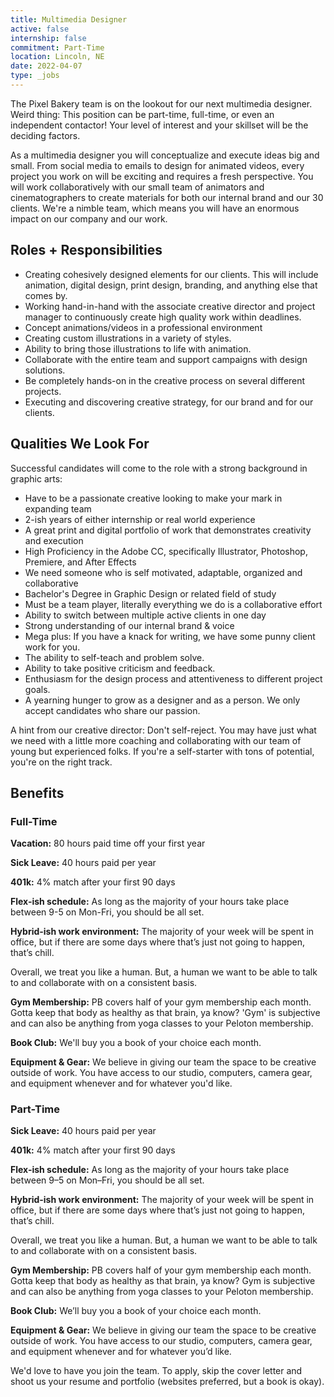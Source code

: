 ```yaml
---
title: Multimedia Designer
active: false
internship: false
commitment: Part-Time
location: Lincoln, NE
date: 2022-04-07
type: _jobs
---
```


The Pixel Bakery team is on the lookout for our next multimedia designer. Weird thing: This position can be part-time, full-time, or even an independent contactor! Your level of interest and your skillset will be the deciding factors.

As a multimedia designer you will conceptualize and execute ideas big and small. From social media to emails to design for animated videos, every project you work on will be exciting and requires a fresh perspective. You will work collaboratively with our small team of animators and cinematographers to create materials for both our internal brand and our 30 clients. We're a nimble team, which means you will have an enormous impact on our company and our work.

## Roles + Responsibilities

- Creating cohesively designed elements for our clients. This will include animation, digital design, print design, branding, and anything else that comes by.
- Working hand-in-hand with the associate creative director and project manager to continuously create high quality work within deadlines.
- Concept animations/videos in a professional environment
- Creating custom illustrations in a variety of styles.
- Ability to bring those illustrations to life with animation.
- Collaborate with the entire team and support campaigns with design solutions.
- Be completely hands-on in the creative process on several different projects.
- Executing and discovering creative strategy, for our brand and for our clients.

## Qualities We Look For

Successful candidates will come to the role with a strong background in graphic arts:

- Have to be a passionate creative looking to make your mark in expanding team
- 2-ish years of either internship or real world experience
- A great print and digital portfolio of work that demonstrates creativity and execution
- High Proficiency in the Adobe CC, specifically Illustrator, Photoshop, Premiere, and After Effects
- We need someone who is self motivated, adaptable, organized and collaborative
- Bachelor's Degree in Graphic Design or related field of study
- Must be a team player, literally everything we do is a collaborative effort
- Ability to switch between multiple active clients in one day
- Strong understanding of our internal brand & voice
- Mega plus: If you have a knack for writing, we have some punny client work for you.
- The ability to self-teach and problem solve.
- Ability to take positive criticism and feedback.
- Enthusiasm for the design process and attentiveness to different project goals.
- A yearning hunger to grow as a designer and as a person. We only accept candidates who share our passion.

A hint from our creative director: Don't self-reject. You may have just what we need with a little more coaching and collaborating with our team of young but experienced folks. If you're a self-starter with tons of potential, you're on the right track.

## Benefits

### Full-Time

**Vacation:** 80 hours paid time off your first year

**Sick Leave:** 40 hours paid per year

**401k:** 4% match after your first 90 days

**Flex-ish schedule:** As long as the majority of your hours take place between 9-5 on Mon-Fri, you should be all set.

**Hybrid-ish work environment:** The majority of your week will be spent in office, but if there are some days where that’s just not going to happen, that’s chill.

Overall, we treat you like a human. But, a human we want to be able to talk to and collaborate with on a consistent basis.

**Gym Membership:** PB covers half of your gym membership each month. Gotta keep that body as healthy as that brain, ya know? 'Gym' is subjective and can also be anything from yoga classes to your Peloton membership.

**Book Club:** We'll buy you a book of your choice each month.

**Equipment & Gear:** We believe in giving our team the space to be creative outside of work. You have access to our studio, computers, camera gear, and equipment whenever and for whatever you'd like.

### Part-Time

**Sick Leave:** 40 hours paid per year

**401k:** 4% match after your first 90 days

**Flex-ish schedule:** As long as the majority of your hours take place between 9–5 on Mon–Fri, you should be all set.

**Hybrid-ish work environment:** The majority of your week will be spent in office, but if there are some days where that’s just not going to happen, that’s chill.

Overall, we treat you like a human. But, a human we want to be able to talk to and collaborate with on a consistent basis.

**Gym Membership:** PB covers half of your gym membership each month. Gotta keep that body as healthy as that brain, ya know? Gym is subjective and can also be anything from yoga classes to your Peloton membership.

**Book Club:** We’ll buy you a book of your choice each month.

**Equipment & Gear:** We believe in giving our team the space to be creative outside of work. You have access to our studio, computers, camera gear, and equipment whenever and for whatever you’d like.

We'd love to have you join the team. To apply, skip the cover letter and shoot us your resume and portfolio (websites preferred, but a book is okay).
